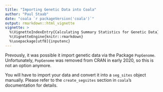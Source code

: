```yaml
---
title: "Importing Genetic Data into Coala"
author: "Paul Staab"
date: "coala `r packageVersion('coala')`"
output: rmarkdown::html_vignette
vignette: >
  %\VignetteIndexEntry{Calculating Summary Statistics for Genetic Data}
  %\VignetteEngine{knitr::rmarkdown}
  %\usepackage[utf8]{inputenc}
---
```


Prevously, it was possible it import genetic data via the Package `PopGenome`.
Unfortunately, `PopGenome` was removed from CRAN in early 2020, so this is not 
an option anymore. 

You will have to import your data and convert it into a 
`seg_sites` object manually. Please refer to the `create_segsites` section
in `coala`'s documentation for details.
